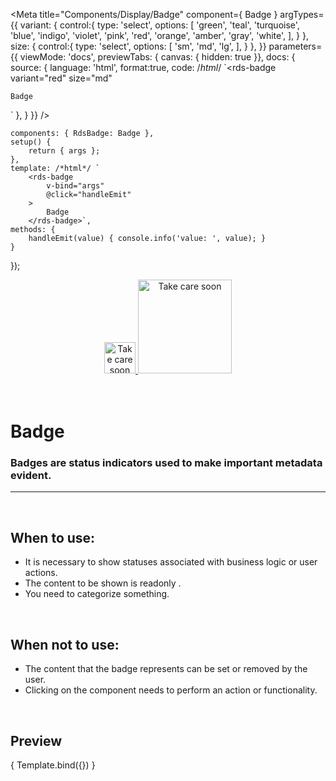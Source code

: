
<Meta
	title="Components/Display/Badge"
	component={ Badge }
	argTypes={{
		variant: {
			control:{
				type: 'select',
				options: [
					'green',
					'teal',
					'turquoise',
					'blue',
					'indigo',
					'violet',
					'pink',
					'red',
					'orange',
					'amber',
					'gray',
					'white',
				],
			}
		},
		size: {
			control:{
				type: 'select',
				options: [
					'sm',
					'md',
					'lg',
				],
			}
		},
	}}
	parameters={{
		viewMode: 'docs',
		previewTabs: { canvas: { hidden: true }},
		docs: {
			source: {
				language: 'html',
				format:true,
				code: /*html*/ 
`<rds-badge
	variant="red"
	size="md"
>
	Badge
</rds-badge>`
			},
		}
	}}
/>

	components: { RdsBadge: Badge },
	setup() {
		return { args };
	},
	template: /*html*/ `
		<rds-badge
			v-bind="args"
			@click="handleEmit"
		>
			Badge
		</rds-badge>`,
	methods: {
		handleEmit(value) { console.info('value: ', value); }
	}
});

<div align="center" style={{display: 'flex'}}>
    <a href="https://rahulaher.netlify.app">
        <img src="https://rahulaher.netlify.app/img/logo/glyph-black-colored.svg" alt="Take care soon" width="50" />
        <img src="https://rahulaher.netlify.app/img/logo/word-black-colored.svg" alt="Take care soon" width="150" />
    </a>
</div>

<br />
<br />


# Badge

### Badges are status indicators used to make important metadata evident.
---
<br />

## When to use:
- It is necessary to show statuses associated with business logic or user actions.
- The content to be shown is readonly .
- You need to categorize something.


<br />

## When not to use:
- The content that the badge represents can be set or removed by the user.
- Clicking on the component needs to perform an action or functionality.


<br />

## Preview

<Canvas>
	<Story
		name="Badge"
		args={{
			variant: 'red',
		}}
	>
		{ Template.bind({}) }
	</Story>
</Canvas>

<ArgsTable story="Badge" />
